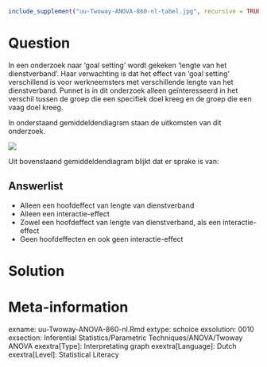 ```{r, echo = FALSE, results = "hide"}
include_supplement("uu-Twoway-ANOVA-860-nl-tabel.jpg", recursive = TRUE)
```



Question
========
  
In een onderzoek naar 'goal setting' wordt gekeken ‘lengte van het dienstverband’. Haar verwachting is dat het effect van ‘goal setting’ verschillend is voor werkneemsters met verschillende lengte van het dienstverband. Punnet is in dit onderzoek alleen geïnteresseerd in het verschil tussen de groep die een specifiek doel kreeg en de groep die een vaag doel kreeg. 

In onderstaand gemiddeldendiagram staan de uitkomsten van dit onderzoek.


![](uu-Twoway-ANOVA-860-nl-tabel.jpg)

Uit bovenstaand gemiddeldendiagram blijkt dat er sprake is van:
  
Answerlist
----------
* Alleen een hoofdeffect van lengte van dienstverband
* Alleen een interactie-effect
* Zowel een hoofdeffect van lengte van dienstverband, als een interactie-effect
* Geen hoofdeffecten en ook geen interactie-effect


Solution
========
  



Meta-information
================
exname: uu-Twoway-ANOVA-860-nl.Rmd
extype: schoice
exsolution: 0010
exsection: Inferential Statistics/Parametric Techniques/ANOVA/Twoway ANOVA
exextra[Type]: Interpretating graph
exextra[Language]: Dutch
exextra[Level]: Statistical Literacy
